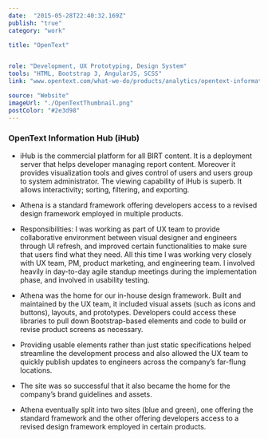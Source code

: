 ```yaml
---
date:  "2015-05-28T22:40:32.169Z"
publish: "true" 
category: "work"

title: "OpenText"


role: "Development, UX Prototyping, Design System"
tools: "HTML, Bootstrap 3, AngularJS, SCSS" 
link: "www.opentext.com/what-we-do/products/analytics/opentext-information-hub"

source: "Website"
imageUrl: "./OpenTextThumbnail.png"
postColor: "#2e3d98"
---
```



### OpenText Information Hub (iHub)

- iHub is the commercial platform for all BIRT content. It is a deployment server that helps developer managing report content. Moreover it provides visualization tools and gives control of users and users group to system administrator. The viewing capability of iHub is superb. It allows interactivity; sorting, filtering, and exporting.

- Athena is a standard framework offering developers access to a revised design framework employed in multiple products.

- Responsibilities: I was working as part of UX team to provide collaborative environment between visual designer and engineers through UI refresh, and improved certain functionalities to make sure that users find what they need. All this time I was working very closely with UX team, PM, product marketing, and engineering team. I involved heavily in day-to-day agile standup meetings during the implementation phase, and involved in usability testing.

- Athena was the home for our in-house design framework.  Built and maintained by the UX team, it included visual assets (such as icons and buttons), layouts, and prototypes. Developers could access these libraries to pull down Bootstrap-based elements and code to build or revise product screens as necessary.

- Providing usable elements rather than just static specifications helped streamline the development process and also allowed the UX team to quickly publish updates to engineers across the company’s far-flung locations.

- The site was so successful that it also became the home for the company’s brand guidelines and assets.

- Athena eventually split into two sites (blue and green), one offering the standard framework and the other offering developers access to a revised design framework employed in certain products.

<ImageWrap srcName="OpentextWhiteboardDashBoardDesign" title="Whiteboard DashBoard Design" width="50"/>
<ImageWrap srcName="OpentextWhiteboardSolution" title="Whiteboard Dataset Report Design for Opentext" width="40"/>
<PhotoGallery variant="OpenTextAthena" title="OpenText Athena"/>
<PhotoGallery variant="OpenTextFtype" title="OpenText Ftype"/>
<Carousel variant="OpenTextRebrand" title="OpenText Rebrand"/>
<PhotoGallery variant="OpenTextIhub" title="IhubAnalytics and Data Visualization Platform" columns={2}/>